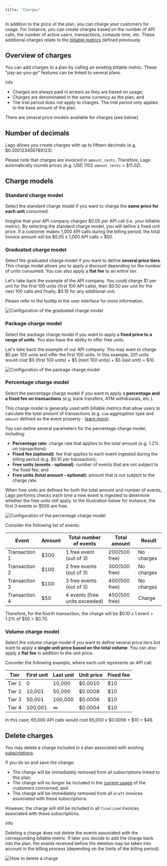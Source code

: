 ```yaml
---
title: "Charges"
---
```


In addition to the price of the plan, you can charge your customers for usage. For instance, you can create charges based on the number of API calls, the number of active users, transactions, compute time, etc. These additional charges relate to the [billable metrics](/docs/guide/billable-metrics/overview) defined previously.

## Overview of charges[](#overview-of-charges "Direct link to heading")

You can add charges to a plan by calling an existing billable metric. These "pay-as-you-go" features can be linked to several plans.

info

* Charges are always paid in arrears as they are based on usage;
* Charges are denominated in the same currency as the plan; and
* The trial period does not apply to charges. The trial period only applies to the base amount of the plan.

There are several price models available for charges (see below).

## Number of decimals[](#number-of-decimals "Direct link to heading")

Lago allows you create charges with up to fifteen decimals (e.g. $0.000123456789123).

Please note that charges are invoiced in `amount_cents`. Therefore, Lago automatically rounds prices (e.g. USD 1102 `amount_cents` \= $11.02).

## Charge models[](#charge-models "Direct link to heading")

### Standard charge model[](#standard-charge-model "Direct link to heading")

Select the standard charge model if you want to charge the **same price for each unit** consumed.

Imagine that your API company charges $0.05 per API call (i.e. your billable metric). By selecting the standard charge model, you will define a fixed unit price. If a customer makes 1,000 API calls during the billing period, the total invoice amount will be $0.05 x 1,000 API calls = $50.

### Graduated charge model[](#graduated-charge-model "Direct link to heading")

Select the graduated charge model if you want to define **several price tiers**. This charge model allows you to apply a discount depending on the number of units consumed. You can also apply a **flat fee** to an entire tier.

Let's take back the example of the API company. You could charge $1 per unit for the first 100 units (first 100 API calls), then $0.50 per unit for the next 100 calls and finally, $0.10 for any additional unit.

Please refer to the tooltip in the user interface for more information.

![Configuration of the graduated charge model](/images/graduated-charge-pricing-model-65dd3d428a7a5aaeb486e851adf029e7.png)

### Package charge model[](#package-charge-model "Direct link to heading")

Select the package charge model if you want to apply a **fixed price to a range of units**. You also have the ability to offer free units.

Let's take back the example of our API company. You may want to charge $5 per 100 units and offer the first 100 units. In this example, 201 units would cost $0 (first 100 units) + $5 (next 100 units) + $5 (last unit) = $10.

![Configuration of the package charge model](/images/package-pricing-charge-model-ff1836a27a037aaf14819bbdb70c836b.png)

### Percentage charge model[](#percentage-charge-model "Direct link to heading")

Select the percentage charge model if you want to apply a **percentage and a fixed fee on transactions** (e.g. bank transfers, ATM withdrawals, etc.).

This charge model is generally used with billable metrics that allow users to calculate the total amount of transactions (e.g. `sum` aggregation type and `amount` defined as the event property - [learn more](/docs/guide/billable-metrics/aggregation-types#2-sum)).

You can define several parameters for the percentage charge model, including:

* **Percentage rate**: charge rate that applies to the total amount (e.g. 1.2% on transactions);
* **Fixed fee (optional)**: fee that applies to each event ingested during the billing period (e.g. $0.10 per transaction);
* **Free units (events - optional)**: number of events that are not subject to the fixed fee; and
* **Free units (total amount - optional)**: amount that is not subject to the charge rate.

When free units are defined for both the total amount and number of events, Lago performs checks each time a new event is ingested to determine whether the free units still apply. In the illustration below for instance, the first 3 events or $500 are free.

![Configuration of the percentage charge model](/images/percentage-model-b2657bc04ac57c27cfe3bc3b830fd8dc.png)

Consider the following list of events:

| Event         | Amount | Total number of events         | Total amount     | Result     |
| ------------- | ------ | ------------------------------ | ---------------- | ---------- |
| Transaction 1 | $200   | 1 free event (out of 3)        | $200 ($500 free) | No charges |
| Transaction 2 | $100   | 2 free events (out of 3)       | $300 ($500 free) | No charges |
| Transaction 3 | $100   | 3 free events (out of 3)       | $400 ($500 free) | No charges |
| Transaction 4 | $50    | 4 events (free units exceeded) | $450 ($500 free) | Charge     |

Therefore, for the fourth transaction, the charge will be $0.10 x 1 event + 1.2% of $50 = $0.70.

### Volume charge model[](#volume-charge-model "Direct link to heading")

Select the volume charge model if you want to define several price tiers but want to apply a **single unit price based on the total volume**. You can also apply a **flat fee** in addition to the unit price.

Consider the following example, where each unit represents an API call:

| Tier   | First unit | Last unit | Unit price | Fixed fee |
| ------ | ---------- | --------- | ---------- | --------- |
| Tier 1 | 0          | 10,000    | $0.0010    | $10       |
| Tier 2 | 10,001     | 50,000    | $0.0008    | $10       |
| Tier 3 | 50,001     | 100,000   | $0.0006    | $10       |
| Tier 4 | 100,001    | ∞         | $0.0004    | $10       |

In this case, 65,000 API calls would cost 65,000 x $0.0006 + $10 = $49.

## Delete charges[](#delete-charges "Direct link to heading")

You may delete a charge included in a plan associated with existing [subscriptions](/docs/guide/plans/subscription).

If you do so and save the change:

* The charge will be immediately removed from all subscriptions linked to this plan;
* The charge will no longer be included in the [current usage](/docs/api/customer%5Fusage/customer-usage-object) of the customers concerned; and
* The charge will be immediately removed from all `draft` invoices associated with these subscriptions.

However, the charge will still be included in all `finalized` invoices associated with these subscriptions.

info

Deleting a charge does not delete the events associated with the corresponding billable metric. If later you decide to add the charge back into the plan, the events received before the deletion may be taken into account in the billing process (depending on the limits of the billing period).

![How to delete a charge](/images/charges-delete-e8b82428bc7fe73f40f419fb6ee88dab.png)
